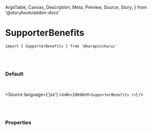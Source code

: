   ArgsTable,
  Canvas,
  Description,
  Meta,
  Preview,
  Source,
  Story,
} from '@storybook/addon-docs'


<Meta title='01. Atoms / SupporterBenefits' component={SupporterBenefits} />

# SupporterBenefits

`import { SupporterBenefits } from '@karapincha/ui'`

<br />
<br />

### Default

<br />

<Story name='Default'>
  <div className='doc-story__preview' style={{ zoom: '100%' }}>
    <div className='flex items-center gap-4'>
      <SupporterBenefits />
    </div>
  </div>
</Story>

<Source language={'jsx'} code={dedent`<SupporterBenefits />`} />

<br />
<br />

### Properties

<ArgsTable of={SupporterBenefits} />
